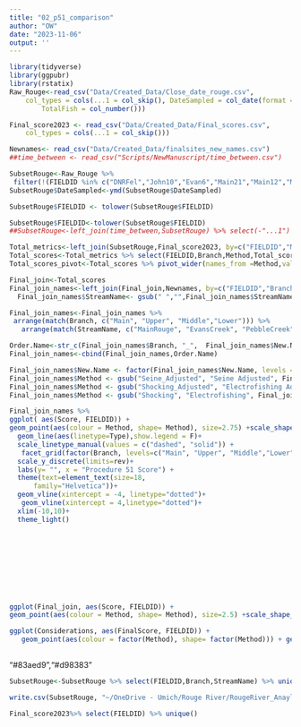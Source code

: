 ```yaml
---
title: "02_p51_comparison"
author: "OW"
date: "2023-11-06"
output: ''
---
```


```r

library(tidyverse)
library(ggpubr)
library(rstatix)
Raw_Rouge<-read_csv("Data/Created_Data/Close_date_rouge.csv", 
    col_types = cols(...1 = col_skip(), DateSampled = col_date(format = "%Y-%m-%d"), 
        TotalFish = col_number()))

Final_score2023 <- read_csv("Data/Created_Data/Final_scores.csv", 
    col_types = cols(...1 = col_skip()))

Newnames<- read_csv("Data/Created_Data/finalsites_new_names.csv")
##time_between <- read_csv("Scripts/NewManuscript/time_between.csv")


```

```r
SubsetRouge<-Raw_Rouge %>%
 filter(!(FIELDID %in% c("DNRFel","John10","Evan6","Main21","Main12","Main10","Main12N","Low14","Main20","MR-15"))) %>% select(FIELDID,Method,DateSampled, Branch,StreamName) %>% unique() 
SubsetRouge$DateSampled<-ymd(SubsetRouge$DateSampled)

SubsetRouge$FIELDID <- tolower(SubsetRouge$FIELDID)

SubsetRouge$FIELDID<-tolower(SubsetRouge$FIELDID)
##SubsetRouge<-left_join(time_between,SubsetRouge) %>% select(-"...1") %>% filter(year_between <= 5) %>%  filter(!(FIELDID %in% c("main12", "main12n"))) %>% select(-year_between)

```

```r
Total_metrics<-left_join(SubsetRouge,Final_score2023, by=c("FIELDID","Method","DateSampled","Branch","StreamName"))
Total_scores<-Total_metrics %>% select(FIELDID,Branch,Method,Total_score) %>% dplyr::rename('Score'='Total_score') %>% mutate(Type="Normal")
Total_scores_pivot<-Total_scores %>% pivot_wider(names_from =Method,values_from = Score ) %>% mutate(difference=Seine-Shocking) 
```


```r
Final_join<-Total_scores
Final_join_names<-left_join(Final_join,Newnames, by=c("FIELDID","Branch")) 
  Final_join_names$StreamName<- gsub(" ","",Final_join_names$StreamName)
```

```r
Final_join_names<-Final_join_names %>% 
 arrange(match(Branch, c("Main", "Upper", "Middle","Lower"))) %>% 
   arrange(match(StreamName, c("MainRouge", "EvansCreek", "PebbleCreek","FranklinCreek","QuartonBranch","UpperRouge","BellBranch","SeeleyCreek","MinnowPond","TarabusiCreek","MiddleRouge","TonquishCreek","WillowCreek","JohnsonCreek","WalledLkDrainage","BishopCreek","LowerRouge","FellowsCreek","FowlerCreek")), Numeric) 

Order.Name<-str_c(Final_join_names$Branch, "_",  Final_join_names$New.Name, "_",Final_join_names$Method)
Final_join_names<-cbind(Final_join_names,Order.Name)

Final_join_names$New.Name <- factor(Final_join_names$New.Name, levels =unique(Final_join_names$New.Name))
Final_join_names$Method <- gsub("Seine_Adjusted", "Seine Adjusted", Final_join_names$Method)
Final_join_names$Method <- gsub("Shocking_Adjusted", "Electrofishing Adjusted", Final_join_names$Method)
Final_join_names$Method <- gsub("Shocking", "Electrofishing", Final_join_names$Method)


```


```r

Final_join_names %>% 
ggplot( aes(Score, FIELDID)) + 
geom_point(aes(colour = Method, shape= Method), size=2.75) +scale_shape_manual(values = c(17,2,15, 0)) + scale_color_manual(values = c("#cd5c5c", "Black","#5c95cd","Black"))+ 
  geom_line(aes(linetype=Type),show.legend = F)+ 
  scale_linetype_manual(values = c("dashed", "solid")) +
   facet_grid(factor(Branch, levels=c("Main", "Upper", "Middle","Lower"))~., scales = "free")+
  scale_y_discrete(limits=rev)+ 
  labs(y= "", x = "Procedure 51 Score") + 
  theme(text=element_text(size=18, 
      family="Helvetica"))+ 
  geom_vline(xintercept = -4, linetype="dotted")+ 
   geom_vline(xintercept = 4,linetype="dotted")+
  xlim(-10,10)+ 
  theme_light()








  
```

```r
ggplot(Final_join, aes(Score, FIELDID)) + 
geom_point(aes(colour = Method, shape= Method), size=2.5) +scale_shape_manual(values = c(15, 0, 17,2)) + scale_color_manual(values = c("#d98383", "Black", "#4888c7","Black"))+ geom_line(aes(linetype=Type))+ scale_linetype_manual(values=c("dashed","solid"))
```


```r
ggplot(Considerations, aes(FinalScore, FIELDID)) + 
   geom_point(aes(colour = factor(Method), shape= factor(Method))) + geom_line() + ggtitle("P51  considerations") 
  
```
"#83aed9","#d98383"

```r
SubsetRouge<-SubsetRouge %>% select(FIELDID,Branch,StreamName) %>% unique()

write.csv(SubsetRouge, "~/OneDrive - Umich/Rouge River/RougeRiver_Anaylsis/finalsites.csv")
```

```r
Final_score2023%>% select(FIELDID) %>% unique()
```

